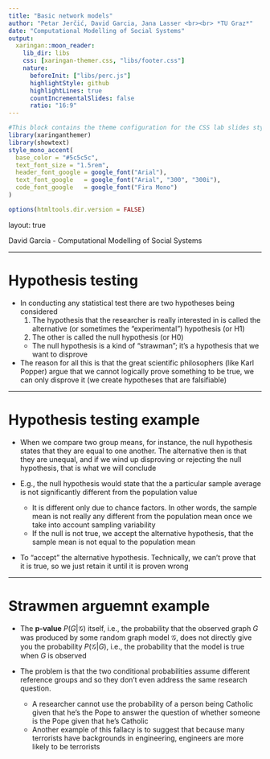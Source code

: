 ---
title: "Basic network models"
author: "Petar Jerčić, David Garcia, Jana Lasser <br><br> *TU Graz*"
date: "Computational Modelling of Social Systems"
output:
  xaringan::moon_reader:
    lib_dir: libs 
    css: [xaringan-themer.css, "libs/footer.css"]
    nature:
      beforeInit: ["libs/perc.js"]
      highlightStyle: github
      highlightLines: true
      countIncrementalSlides: false
      ratio: "16:9"
---

```{r xaringan-themer, include=FALSE, warning=FALSE}
#This block contains the theme configuration for the CSS lab slides style
library(xaringanthemer)
library(showtext)
style_mono_accent(
  base_color = "#5c5c5c",
  text_font_size = "1.5rem",
  header_font_google = google_font("Arial"),
  text_font_google   = google_font("Arial", "300", "300i"),
  code_font_google   = google_font("Fira Mono")
)
```

```{r setup, include=FALSE}
options(htmltools.dir.version = FALSE)
```

layout: true

<div class="my-footer"><span>David Garcia - Computational Modelling of Social Systems</span></div> 

---

# Hypothesis testing

- In conducting any statistical test there are two hypotheses being considered
  1. The hypothesis that the researcher is really interested in is called the alternative (or sometimes the "experimental") hypothesis (or H1)
  2. The other is called the null hypothesis (or H0)
  - The null hypothesis is a kind of "strawman"; it's a hypothesis that we want to disprove
- The reason for all this is that the great scientific philosophers (like Karl Popper) argue that we cannot logically prove something to be true, we can only disprove it (we create hypotheses that are falsifiable)

---

# Hypothesis testing example

  -  When we compare two group means, for instance, the null hypothesis states that they are equal to one another. The alternative then is that they are unequal, and if we wind up disproving or rejecting the null hypothesis, that is what we will conclude
  
- E.g., the null hypothesis would state that the a particular sample average is not significantly different from the population value
  - It is different only due to chance factors. In other words, the sample mean is not really any different from the population mean once we take into account sampling variability
  - If the null is not true, we accept the alternative hypothesis, that the sample mean is not equal to the population mean

- To "accept" the alternative hypothesis. Technically, we can't prove that it is true, so we just retain it until it is proven wrong

---

# Strawmen arguemnt example

- The **p-value** $P(G|\mathcal{G})$ itself, i.e., the probability that the observed graph $G$ was produced by some random graph model $\mathcal{G}$, does not directly give you the probability $P(\mathcal{G}|G)$, i.e., the probability that the model is true when $G$ is observed

- The problem is that the two conditional probabilities assume different reference groups and so they don’t even address the same research question.
  - A researcher cannot use the probability of a person being Catholic given that he’s the Pope to answer the question of whether someone is the Pope given that he’s Catholic
  - Another example of this fallacy is to suggest that because many terrorists have backgrounds in engineering, engineers are more likely to be terrorists

